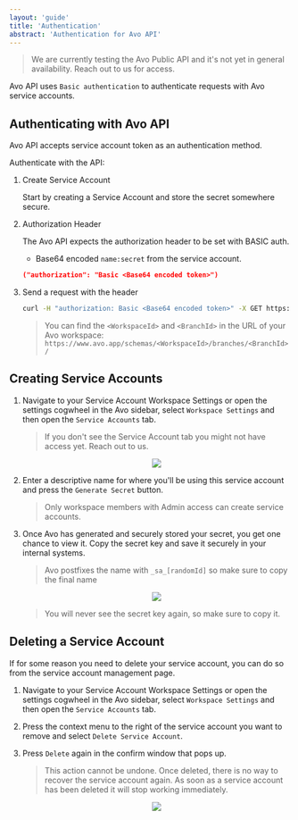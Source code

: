 ```yaml
---
layout: 'guide'
title: 'Authentication'
abstract: 'Authentication for Avo API'
---
```



> We are currently testing the Avo Public API and it's not yet in general availability. Reach out to us for access.

Avo API uses `Basic authentication` to authenticate requests with Avo service accounts.

## Authenticating with Avo API

Avo API accepts service account token as an authentication method.

Authenticate with the API:

1. Create Service Account

   Start by <Link passHref href="/public-api/authentication#creating-service-accounts"><a>creating a Service Account</a></Link> and store the secret somewhere secure.

2. Authorization Header

   The Avo API expects the authorization header to be set with BASIC auth.

   - Base64 encoded `name:secret` from the service account.

   ```json
   ("authorization": "Basic <Base64 encoded token>")
   ```

3. Send a request with the header

   ```sh
   curl -H "authorization: Basic <Base64 encoded token>" -X GET https://api.avo.app/workspaces/<WorkspaceId>/branches/<BranchId>/export/v1
   ```

   > You can find the `<WorkspaceId>` and `<BranchId>` in the URL of your Avo workspace: `https://www.avo.app/schemas/<WorkspaceId>/branches/<BranchId>/`

## Creating Service Accounts

1. Navigate to your <Link passHref href="https://www.avo.app/schemas/default?settings=service-accounts"><a>Service Account Workspace Settings</a></Link> or open the settings cogwheel in the Avo sidebar, select `Workspace Settings` and then open the `Service Accounts` tab.

   > If you don't see the Service Account tab you might not have access yet. Reach out to us.

   <center>
     <img src={require('../../images/public-api/service-accounts.png')} />
   </center>

2. Enter a descriptive name for where you'll be using this service account and press the `Generate Secret` button.

   > Only workspace members with Admin access can create service accounts.

3. Once Avo has generated and securely stored your secret, you get one chance to view it. Copy the secret key and save it securely in your internal systems.

   > Avo postfixes the name with `_sa_[randomId]` so make sure to copy the final name

   <center>
     <img
       src={require('../../images/public-api/create-service-account.png')}
       width={411}
     />
   </center>

   > You will never see the secret key again, so make sure to copy it.

## Deleting a Service Account

If for some reason you need to delete your service account, you can do so from the service account management page.

1. Navigate to your <Link passHref href="https://www.avo.app/schemas/default?settings=service-accounts"><a>Service Account Workspace Settings</a></Link> or open the settings cogwheel in the Avo sidebar, select `Workspace Settings` and then open the `Service Accounts` tab.

2. Press the context menu to the right of the service account you want to remove and select `Delete Service Account`.

3. Press `Delete` again in the confirm window that pops up.

   > This action cannot be undone. Once deleted, there is no way to recover the service account again. As soon as a service account has been deleted it will stop working immediately.

   <center>
     <img
       src={require('../../images/public-api/delete-service-account.png')}
       width={416}
     />
   </center>

```

```

